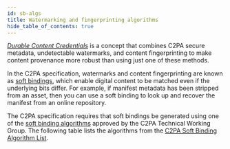 ```yaml
---
id: sb-algs
title: Watermarking and fingerprinting algorithms
hide_table_of_contents: true
---
```


[_Durable Content Credentials_](https://contentauthenticity.org/blog/durable-content-credentials) is a concept that combines C2PA secure metadata, undetectable watermarks, and content fingerprinting to make content provenance more robust than using just one of these methods.

In the C2PA specification, watermarks and content fingerprinting are known as [soft bindings](https://c2pa.org/specifications/specifications/2.1/specs/C2PA_Specification.html#_soft_bindings), which enable digital content to be matched even if the underlying bits differ. For example, if manifest metadata has been stripped from an asset, then you can use a soft binding to look up and recover the manifest from an online repository.

The C2PA specification requires that soft bindings be generated using one of the [soft binding algorithms](https://c2pa.org/specifications/specifications/2.1/specs/C2PA_Specification.html#_soft_binding_algorithm_list) approved by the C2PA Technical Working Group. The following table lists the algorithms from the [C2PA Soft Binding Algorithm List](https://github.com/c2pa-org/softbinding-algorithm-list).


<JSONToTable />

